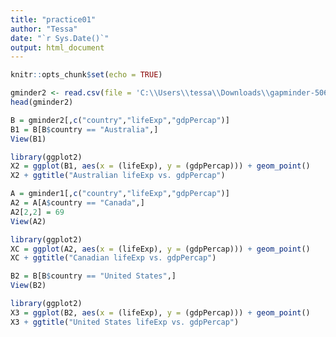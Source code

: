---
title: "practice01"
author: "Tessa"
date: "`r Sys.Date()`"
output: html_document
---

```{r setup, include=FALSE}
knitr::opts_chunk$set(echo = TRUE)
```

```{r}
gminder2 <- read.csv(file = 'C:\\Users\\tessa\\Downloads\\gapminder-5060.csv')
head(gminder2)
```
```{r}
B = gminder2[,c("country","lifeExp","gdpPercap")]
B1 = B[B$country == "Australia",]
View(B1)
```

```{r}
library(ggplot2)
X2 = ggplot(B1, aes(x = (lifeExp), y = (gdpPercap))) + geom_point() 
X2 + ggtitle("Australian lifeExp vs. gdpPercap")
```
```{r}
A = gminder1[,c("country","lifeExp","gdpPercap")]
A2 = A[A$country == "Canada",]
A2[2,2] = 69
View(A2)
```

```{r}
library(ggplot2)
XC = ggplot(A2, aes(x = (lifeExp), y = (gdpPercap))) + geom_point() 
XC + ggtitle("Canadian lifeExp vs. gdpPercap")
```

```{r}
B2 = B[B$country == "United States",]
View(B2)
```

```{r}
library(ggplot2)
X3 = ggplot(B2, aes(x = (lifeExp), y = (gdpPercap))) + geom_point() 
X3 + ggtitle("United States lifeExp vs. gdpPercap")
```

